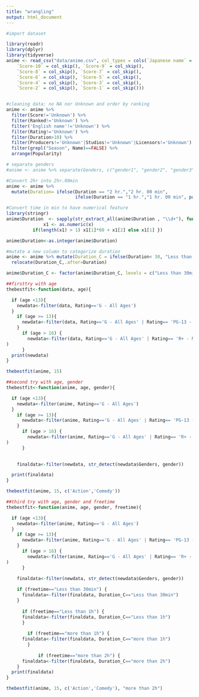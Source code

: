 ```yaml
---
title: "wrangling"
output: html_document
---
```


```r
#import dataset

library(readr)
library(dplyr)
library(tidyverse)
anime <- read_csv("data/anime.csv", col_types = cols(`Japanese name` = col_skip(), 
    `Score-10` = col_skip(), `Score-9` = col_skip(), 
    `Score-8` = col_skip(), `Score-7` = col_skip(), 
    `Score-6` = col_skip(), `Score-5` = col_skip(), 
    `Score-4` = col_skip(), `Score-3` = col_skip(), 
    `Score-2` = col_skip(), `Score-1` = col_skip()))


#cleaning data: no NA nor Unknown and order by ranking
anime <- anime %>%
  filter(Score!='Unknown') %>%
  filter(Ranked!='Unknown') %>% 
  filter('English name'!='Unknown') %>%
  filter(Rating!='Unknown') %>%
  filter(Duration>10) %>%
  filter(Producers!='Unknown'|Studios!='Unknown'|Licensors!='Unknown') %>%
  filter(grepl("Season", Name)==FALSE) %>%
  arrange(Popularity)

# separate genders
#anime <- anime %>% separate(Genders, c("gender1", "gender2", "gender3", "gender4","gender5", "gender6"), sep=",")

#Convert 2hr into 2hr.00min
anime <- anime %>%
  mutate(Duration= ifelse(Duration == "2 hr.","2 hr. 00 min",
                          ifelse(Duration == "1 hr.","1 hr. 00 min", paste0(Duration))))

#Convert time in min to have numerical feature
library(stringr)
anime$Duration  <- sapply(str_extract_all(anime$Duration , "\\d+"), function(x) {
              x1 <- as.numeric(x)
          if(length(x1) > 1) x1[1]*60 + x1[2] else x1[1] })

anime$Duration<-as.integer(anime$Duration)

#mutate a new column to categorize duration
anime <- anime %>% mutate(Duration_C = ifelse(Duration< 30, "Less than 30min", ifelse(Duration>= 30 & Duration < 60, "Less than 1h",ifelse(Duration>= 60 & Duration < 120,"more than 1h","more than 2h"))))%>%
  relocate(Duration_C,.after=Duration)

anime$Duration_C <- factor(anime$Duration_C, levels = c("Less than 30min", "Less than 1h", "more than 1h","more than 2h"))
```

```r
##firsttry with age
thebestfit<-function(data, age){

  if (age <13){
    newdata<-filter(data, Rating=='G - All Ages')
  }
    if (age >= 13){
      newdata<-filter(data, Rating=='G - All Ages' | Rating== 'PG-13 - Teens 13 or older')
    }
      if (age > 16) {
        newdata<-filter(data, Rating=='G - All Ages' | Rating== 'R+ - Mild Nudity' |  Rating== 'R - 17+ (violence & profanity)'
)
      }
  print(newdata)
}

thebestfit(anime, 15)
```

```r
##second try with age, gender 
thebestfit<-function(anime, age, gender){

  if (age <13){
    newdata<-filter(anime, Rating=='G - All Ages')
  }
    if (age >= 13){
      newdata<-filter(anime, Rating=='G - All Ages' | Rating== 'PG-13 - Teens 13 or older')
    }
      if (age > 16) {
        newdata<-filter(anime, Rating=='G - All Ages' | Rating== 'R+ - Mild Nudity' |  Rating== 'R - 17+ (violence & profanity)'
)
      }
  

    finaldata<-filter(newdata, str_detect(newdata$Genders, gender))

  print(finaldata)
}

thebestfit(anime, 15, c('Action','Comedy'))
```


```r
##third try with age, gender and freetime 
thebestfit<-function(anime, age, gender, freetime){

  if (age <13){
    newdata<-filter(anime, Rating=='G - All Ages')
  }
    if (age >= 13){
      newdata<-filter(anime, Rating=='G - All Ages' | Rating== 'PG-13 - Teens 13 or older')
    }
      if (age > 16) {
        newdata<-filter(anime, Rating=='G - All Ages' | Rating== 'R+ - Mild Nudity' |  Rating== 'R - 17+ (violence & profanity)'
)
      }
  
    finaldata<-filter(newdata, str_detect(newdata$Genders, gender))

    if (freetime=="Less than 30min") {
      finaldata<-filter(finaldata, Duration_C=="Less than 30min")
    }
    
      if (freetime=="Less than 1h") {
      finaldata<-filter(finaldata, Duration_C=="Less than 1h")
      }
    
        if (freetime=="more than 1h") {
      finaldata<-filter(finaldata, Duration_C=="more than 1h")
        }
    
            if (freetime=="more than 2h") {
      finaldata<-filter(finaldata, Duration_C=="more than 2h")
    }
  print(finaldata)
}

thebestfit(anime, 15, c('Action','Comedy'), "more than 2h")
```

